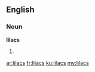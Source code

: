 ==English==

===Noun===
'''lilacs'''

# {{plural of|lilac}}

[[ar:lilacs]]
[[fr:lilacs]]
[[ku:lilacs]]
[[my:lilacs]]